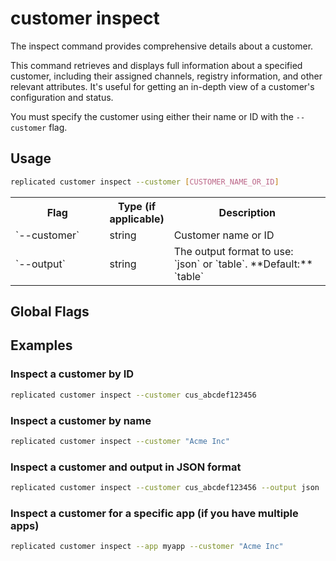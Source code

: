 
# customer inspect

The inspect command provides comprehensive details about a customer.

This command retrieves and displays full information about a specified customer,
including their assigned channels, registry information, and other relevant attributes.
It's useful for getting an in-depth view of a customer's configuration and status.

You must specify the customer using either their name or ID with the `--customer` flag.

## Usage
```bash
replicated customer inspect --customer [CUSTOMER_NAME_OR_ID]
```

<table>
  <tr>
    <th width="30%">Flag</th>
    <th width="20%">Type (if applicable)</th>
    <th width="50%">Description</th>
  </tr>
  <tr>
    <td>`--customer`</td>
    <td>string</td>
    <td>Customer name or ID</td>
  </tr>
  <tr>
    <td>`--output`</td>
    <td>string</td>
    <td>The output format to use: `json` or `table`. **Default:** `table`</td>
  </tr>
</table>

## Global Flags

<GlobalFlags/>

## Examples

### Inspect a customer by ID
```bash
replicated customer inspect --customer cus_abcdef123456
```

### Inspect a customer by name
```bash
replicated customer inspect --customer "Acme Inc"
```

### Inspect a customer and output in JSON format
```bash
replicated customer inspect --customer cus_abcdef123456 --output json
```

### Inspect a customer for a specific app (if you have multiple apps)
```bash
replicated customer inspect --app myapp --customer "Acme Inc"
```